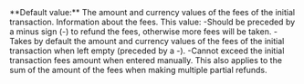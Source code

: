   

  
<ParamField body="Fees" type="object" >   
**Default value:** The amount and currency values of the fees of the initial transaction.    
Information about the fees. This value:  
-Should be preceded by a minus sign (-) to refund the fees, otherwise more fees will be taken.  
-Takes by default the amount and currency values of the fees of the initial transaction when left empty (preceded by a -).  
-Cannot exceed the initial transaction fees amount when entered manually. This also applies to the sum of the amount of the fees when making multiple partial refunds.   

<Expandable title="properties"><Amount />  
<Currency8 />  
  

</Expandable> 
</ParamField>